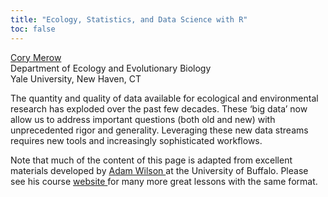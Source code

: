 ```yaml
---
title: "Ecology, Statistics, and Data Science with R"
toc: false
---
```


<a href="https://cmerow.github.io"> Cory Merow</a><br>
Department of Ecology and Evolutionary Biology <br> 
Yale University, New Haven, CT

<!-- **A workshop series for Yale's Center for Biodiversity and Global Change ** -->

The quantity and quality of data available for ecological and environmental research has exploded over the past few decades. These ‘big data’ now allow us to address important questions (both old and new) with unprecedented rigor and generality.  Leveraging these new data streams requires new tools and increasingly sophisticated workflows.
<!-- The free and open-source R programming language has become a lingua franca for ecological, epidemiological, and statistical research.  The course will use a combination of lecture and hands-on exercises to provide a gentle introduction to programming in R with a focus on spatial data processing.  The use of ‘literate programming’ (code embedded within text) to generate dynamic, reproducible research output (figures, manuscripts, websites, etc.) will also be addressed. The course includes an extensive project for students to conduct spatial analysis related to their research. Familiarity with basic GIS concepts (raster, vector, geographic projection, etc.) will be assumed, but no prior experience with R is necessary.  The course is open to advanced undergraduate students and graduate students (postdocs are also welcome) with an interest in advancing their data analysis and modeling skill-set. 
--> 

Note that much of the content of this page is adapted from excellent materials developed by <a href="http://adamwilson.us/"> Adam Wilson </a> at the University of Buffalo. Please see his course <a href="http://adamwilson.us/RDataScience/"> website </a> for many more great lessons with the same format.
